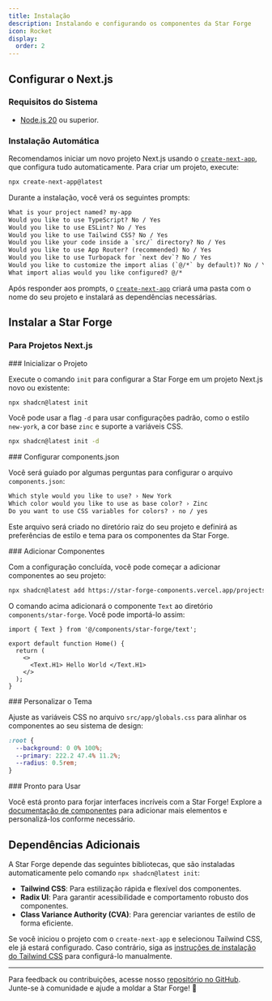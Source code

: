 ```yaml
---
title: Instalação
description: Instalando e configurando os componentes da Star Forge
icon: Rocket
display:
  order: 2
---
```



## Configurar o Next.js

### Requisitos do Sistema

- [Node.js 20](https://nodejs.org/) ou superior.

### Instalação Automática

Recomendamos iniciar um novo projeto Next.js usando o [`create-next-app`](/docs/app/api-reference/cli/create-next-app), que configura tudo automaticamente. Para criar um projeto, execute:

```bash filename="Terminal"
npx create-next-app@latest
```

Durante a instalação, você verá os seguintes prompts:

```txt filename="Terminal"
What is your project named? my-app
Would you like to use TypeScript? No / Yes
Would you like to use ESLint? No / Yes
Would you like to use Tailwind CSS? No / Yes
Would you like your code inside a `src/` directory? No / Yes
Would you like to use App Router? (recommended) No / Yes
Would you like to use Turbopack for `next dev`? No / Yes
Would you like to customize the import alias (`@/*` by default)? No / Yes
What import alias would you like configured? @/*
```

Após responder aos prompts, o [`create-next-app`](/docs/app/api-reference/cli/create-next-app) criará uma pasta com o nome do seu projeto e instalará as dependências necessárias.

## Instalar a Star Forge

### Para Projetos Next.js

<Steps>

<Step>
### Inicializar o Projeto

Execute o comando `init` para configurar a Star Forge em um projeto Next.js novo ou existente:

```bash
npx shadcn@latest init
```

<Callout className="mt-4">

Você pode usar a flag `-d` para usar configurações padrão, como o estilo `new-york`, a cor base `zinc` e suporte a variáveis CSS.

```bash
npx shadcn@latest init -d
```

</Callout>
</Step>

<Step>
### Configurar components.json

Você será guiado por algumas perguntas para configurar o arquivo `components.json`:

```txt showLineNumbers
Which style would you like to use? › New York
Which color would you like to use as base color? › Zinc
Do you want to use CSS variables for colors? › no / yes
```

Este arquivo será criado no diretório raiz do seu projeto e definirá as preferências de estilo e tema para os componentes da Star Forge.
</Step>

<Step>
### Adicionar Componentes

Com a configuração concluída, você pode começar a adicionar componentes ao seu projeto:

```bash
npx shadcn@latest add https://star-forge-components.vercel.app/projects/r/text.json
```

O comando acima adicionará o componente `Text` ao diretório `components/star-forge`. Você pode importá-lo assim:

```tsx title="index.tsx"
import { Text } from '@/components/star-forge/text';

export default function Home() {
  return (
    <>
      <Text.H1> Hello World </Text.H1>
    </>
  );
}
```

</Step>

<Step>
### Personalizar o Tema

Ajuste as variáveis CSS no arquivo `src/app/globals.css` para alinhar os componentes ao seu sistema de design:

```css title="globals.css"
:root {
  --background: 0 0% 100%;
  --primary: 222.2 47.4% 11.2%;
  --radius: 0.5rem;
}
```

</Step>

<Step>
### Pronto para Usar

Você está pronto para forjar interfaces incríveis com a Star Forge! Explore a [documentação de componentes](#) para adicionar mais elementos e personalizá-los conforme necessário.
</Step>

</Steps>

## Dependências Adicionais

A Star Forge depende das seguintes bibliotecas, que são instaladas automaticamente pelo comando `npx shadcn@latest init`:

- **Tailwind CSS**: Para estilização rápida e flexível dos componentes.
- **Radix UI**: Para garantir acessibilidade e comportamento robusto dos componentes.
- **Class Variance Authority (CVA)**: Para gerenciar variantes de estilo de forma eficiente.

Se você iniciou o projeto com o `create-next-app` e selecionou Tailwind CSS, ele já estará configurado. Caso contrário, siga as [instruções de instalação do Tailwind CSS](https://tailwindcss.com/docs/installation) para configurá-lo manualmente.

---

Para feedback ou contribuições, acesse nosso [repositório no GitHub](https://github.com/seu-usuario/starforge-ui). Junte-se à comunidade e ajude a moldar a Star Forge! 🌟